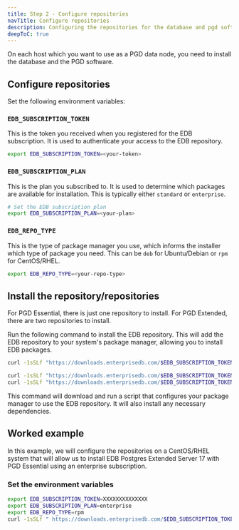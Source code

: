 ```yaml
---
title: Step 2 - Configure repositories
navTitle: Configure repositories
description: Configuring the repositories for the database and pgd software on each host.
deepToC: true
---
```


On each host which you want to use as a PGD data node, you need to install the database and the PGD software.

## Configure repositories

Set the following environment variables:

### `EDB_SUBSCRIPTION_TOKEN`

This is the token you received when you registered for the EDB subscription. It is used to authenticate your access to the EDB repository.

```bash
export EDB_SUBSCRIPTION_TOKEN=<your-token>
```

### `EDB_SUBSCRIPTION_PLAN`

This is the plan you subscribed to. It is used to determine which packages are available for installation. This is typically either `standard` or `enterprise`.

```bash
# Set the EDB subscription plan
export EDB_SUBSCRIPTION_PLAN=<your-plan>
```

### `EDB_REPO_TYPE`

This is the type of package manager you use, which informs the installer which type of package you need. This can be `deb` for Ubuntu/Debian or `rpm` for CentOS/RHEL.

```bash
export EDB_REPO_TYPE=<your-repo-type>
```

## Install the repository/repositories

For PGD Essential, there is just one repository to install. For PGD Extended, there are two repositories to install.

<TabContainer>

<Tab title="PGD Essential" active>

Run the following command to install the EDB repository. This will add the EDB repository to your system's package manager, allowing you to install EDB packages.

```bash
curl -1sSLf "https://downloads.enterprisedb.com/$EDB_SUBSCRIPTION_TOKEN/$EDB_SUBSCRIPTION_PLAN/setup.$EDB_REPO_TYPE.sh" | sudo -E bash
```

</Tab>

<Tab title="Expanded">

```bash
curl -1sSLf "https://downloads.enterprisedb.com/$EDB_SUBSCRIPTION_TOKEN/$EDB_SUBSCRIPTION_PLAN/setup.$EDB_REPO_TYPE.sh" | sudo -E bash
curl -1sSLf "https://downloads.enterprisedb.com/$EDB_SUBSCRIPTION_TOKEN/$EDB_SUBSCRIPTION_PLAN/postgres_distributed/setup.$EDB_REPO_TYPE.sh" | sudo -E bash
```

</Tab>

</TabContainer>

This command will download and run a script that configures your package manager to use the EDB repository. It will also install any necessary dependencies.


## Worked example

In this example, we will configure the repositories on a CentOS/RHEL system that will allow us to install EDB Postgres Extended Server 17 with PGD Essential  using an enterprise subscription.

### Set the environment variables

```bash
export EDB_SUBSCRIPTION_TOKEN=XXXXXXXXXXXXXX
export EDB_SUBSCRIPTION_PLAN=enterprise
export EDB_REPO_TYPE=rpm
curl -1sSLf " https://downloads.enterprisedb.com/$EDB_SUBSCRIPTION_TOKEN/$EDB_SUBSCRIPTION_PLAN/setup.$EDB_REPO_TYPE.sh" | sudo -E bash
```

